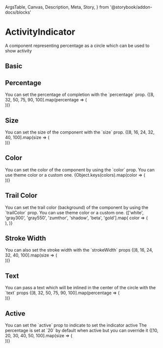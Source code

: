   ArgsTable,
  Canvas,
  Description,
  Meta,
  Story,
} from '@storybook/addon-docs/blocks'

<Meta title="Components/ActivityIndicator" component={ActivityIndicator} />

# ActivityIndicator

<Description>
  A component representing percentage as a circle which can be used to show
  activity
</Description>

## Basic

<Canvas>
  <Story name="Basic">
    <ActivityIndicator percentage={75} />
  </Story>
</Canvas>

## Percentage

<Description>
  You can set the percentage of completion with the `percentage` prop.
</Description>

<Canvas>
  <Story name="Percentage">
    {[8, 32, 50, 75, 90, 100].map(percentage => (
      <div style={{ display: 'inline-flex', marginRight: 8 }}>
        <ActivityIndicator
          key={`percent-${percentage}`}
          percentage={percentage}
        />
      </div>
    ))}
  </Story>
</Canvas>

## Size

<Description>
  You can set the size of the component with the `size` prop.
</Description>

<Canvas>
  <Story name="Size">
    {[8, 16, 24, 32, 40, 100].map(size => (
      <div style={{ display: 'inline-flex', marginRight: 8 }}>
        <ActivityIndicator key={`size-${size}`} percentage={75} size={size} />
      </div>
    ))}
  </Story>
</Canvas>

## Color

<Description>
  You can set the color of the component by using the `color` prop. You can use
  theme color or a custom one.
</Description>

<Canvas>
  <Story name="Color">
    {Object.keys(colors).map(color => (
      <div style={{ display: 'inline-flex', marginRight: 8 }}>
        <ActivityIndicator
          key={`color-${color}`}
          color={color}
          percentage={75}
        />
      </div>
    ))}
  </Story>
</Canvas>

## Trail Color

<Description>
  You can set the trail color (background) of the component by using the
  `trailColor` prop. You can use theme color or a custom one.
</Description>

<Canvas>
  <Story name="Trail Color">
    {['white', 'gray300', 'gray550', 'zumthor', 'shadow', 'beta', 'gold'].map(
      color => (
        <div style={{ display: 'inline-flex', marginRight: 8 }}>
          <ActivityIndicator
            key={`trailColor-${color}`}
            trailColor={color}
            percentage={75}
          />
        </div>
      ),
    )}
  </Story>
</Canvas>

## Stroke Width

<Description>
  You can also set the stroke width with the `strokeWidth` props
</Description>

<Canvas>
  <Story name="Stroke Width">
    {[8, 16, 24, 32, 40, 100].map(size => (
      <div style={{ display: 'inline-flex', marginRight: 8 }}>
        <ActivityIndicator
          key={`strokeWidth-${size}`}
          percentage={75}
          strokeWidth={size}
        />
      </div>
    ))}
  </Story>
</Canvas>

## Text

<Description>
  You can pass a text which will be inlined in the center of the circle with the
  `text` props
</Description>

<Canvas>
  <Story name="Text">
    {[8, 32, 50, 75, 90, 100].map(percentage => (
      <div style={{ display: 'inline-flex', marginRight: 8 }}>
        <ActivityIndicator
          key={`text-${percentage}`}
          percentage={percentage}
          text={`${percentage}%`}
          display="inline-flex"
        />
      </div>
    ))}
  </Story>
</Canvas>

## Active

<Description>
  You can set the `active` prop to indicate to set the indicator active
</Description>
<Description>
  The percentage is set at `20` by default when active but you can override it
</Description>

<Canvas>
  <Story name="Active">
    {[10, 20, 30, 40, 50, 100].map(size => (
      <div style={{ display: 'inline-flex', marginRight: 8 }}>
        <ActivityIndicator key={`active-${size}`} size={size} active />
      </div>
    ))}
  </Story>
</Canvas>

<ArgsTable of={ActivityIndicator} />
